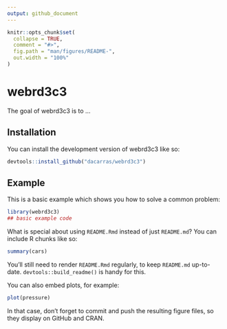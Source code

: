 ```yaml
---
output: github_document
---
```


<!-- README.md is generated from README.Rmd. Please edit that file -->

```r
knitr::opts_chunk$set(
  collapse = TRUE,
  comment = "#>",
  fig.path = "man/figures/README-",
  out.width = "100%"
)
```

# webrd3c3

<!-- badges: start -->
<!-- badges: end -->

The goal of webrd3c3 is to ...

## Installation

You can install the development version of webrd3c3 like so:

```r
devtools::install_github("dacarras/webrd3c3")
```

## Example

This is a basic example which shows you how to solve a common problem:

```r
library(webrd3c3)
## basic example code
```

What is special about using `README.Rmd` instead of just `README.md`? You can include R chunks like so:

```r
summary(cars)
```

You'll still need to render `README.Rmd` regularly, to keep `README.md` up-to-date. `devtools::build_readme()` is handy for this.

You can also embed plots, for example:

```r
plot(pressure)
```

In that case, don't forget to commit and push the resulting figure files, so they display on GitHub and CRAN.
